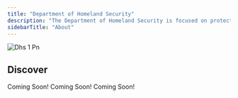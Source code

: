 ```yaml
---
title: "Department of Homeland Security"
description: "The Department of Homeland Security is focused on protecting the nation from threats, both foreign and domestic. Agents safeguard borders, respond to national emergencies, and coordinate security efforts across multiple agencies."
sidebarTitle: "About"
---
```


![Dhs 1 Pn](/images/dhs_1.png)

## Discover

<Columns cols={2}>
  <Card title="Leadership" icon="user-police" iconType="duotone" href="/dhs/leadership">
    Coming Soon!
  </Card>
  <Card title="Department Ranks" icon="star-shooting" iconType="duotone" href="/dhs/department-ranks">
    Coming Soon!
  </Card>
  <Card title="Handbook" icon="book" iconType="duotone" href="/dhs/core-values">
    Coming Soon!
  </Card>
  <Card title="Discord Server" icon="discord" iconType="brands" href="https://discord.gg/sASF5vjANY">
    
  </Card>
</Columns>